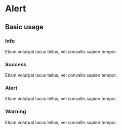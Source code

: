 
# Alert

<Props of={Alert} />

## Basic usage

### Info

<Playground>
  <Alert type='info'>
    Etiam volutpat lacus tellus, vel convallis sapien tempor.
  </Alert>
</Playground>

### Success

<Playground>
  <Alert type='success'>
    Etiam volutpat lacus tellus, vel convallis sapien tempor.
  </Alert>
</Playground>

### Alert

<Playground>
  <Alert type='alert'>
    Etiam volutpat lacus tellus, vel convallis sapien tempor.
  </Alert>
</Playground>

### Warning

<Playground>
  <Alert type='warning'>
    Etiam volutpat lacus tellus, vel convallis sapien tempor.
  </Alert>
</Playground>
